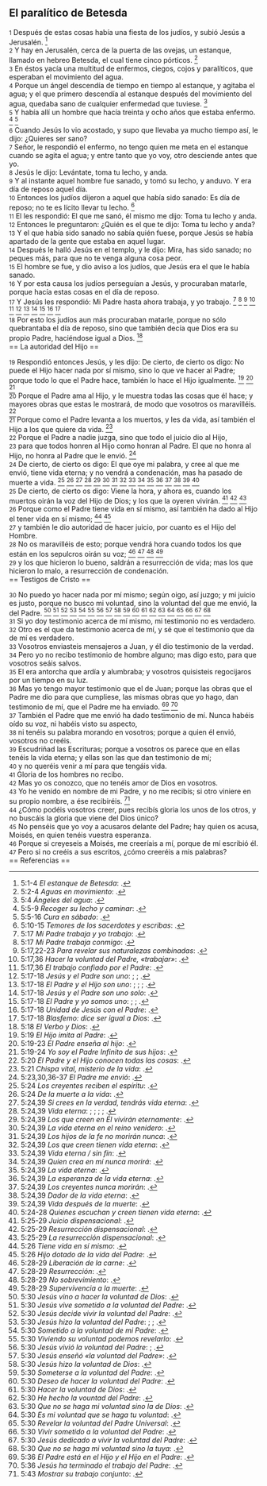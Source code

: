 == El paralítico de Betesda ==

{{anchor|1}} <small>1</small> Después de estas cosas había una fiesta de los judíos, y subió Jesús a Jerusalén. <ref>5:1-4 ''El estanque de Betesda'': {{lib|LU|147|3|1}}.</ref><br>
{{anchor|2}} <small>2</small> Y hay en Jerusalén, cerca de la puerta de las ovejas, un estanque, llamado en hebreo Betesda, el cual tiene cinco pórticos. <ref>5:2-4 ''Aguas en movimiento'': {{lib|LU|85|4|1}}.</ref><br>
{{anchor|3}} <small>3</small> En éstos yacía una multitud de enfermos, ciegos, cojos y paralíticos, que esperaban el movimiento del agua.<br>
{{anchor|4}} <small>4</small> Porque un ángel descendía de tiempo en tiempo al estanque, y agitaba el agua; y el que primero descendía al estanque después del movimiento del agua, quedaba sano de cualquier enfermedad que tuviese. <ref>5:4 ''Ángeles del agua'': {{lib|LU|85|4|2}}.</ref><br>
{{anchor|5}} <small>5</small> Y había allí un hombre que hacía treinta y ocho años que estaba enfermo. <ref>5:5-9 ''Recoger su lecho y caminar'': {{lib|LU|147|3|5}}.</ref> <ref>5:5-16 ''Cura en sábado'': {{lib|LU|169|0|6}}.</ref><br>
{{anchor|6}} <small>6</small> Cuando Jesús lo vio acostado, y supo que llevaba ya mucho tiempo así, le dijo: ¿Quieres ser sano?<br>
{{anchor|7}} <small>7</small> Señor, le respondió el enfermo, no tengo quien me meta en el estanque cuando se agita el agua; y entre tanto que yo voy, otro desciende antes que yo.<br>
{{anchor|8}} <small>8</small> Jesús le dijo: Levántate, toma tu lecho, y anda.<br>
{{anchor|9}} <small>9</small> Y al instante aquel hombre fue sanado, y tomó su lecho, y anduvo. Y era día de reposo aquel día.<br>
{{anchor|10}} <small>10</small> Entonces los judíos dijeron a aquel que había sido sanado: Es día de reposo; no te es lícito llevar tu lecho. <ref>5:10-15 ''Temores de los sacerdotes y escribas'': {{lib|LU|147|3|6}}.</ref><br>
{{anchor|11}} <small>11</small> El les respondió: El que me sanó, él mismo me dijo: Toma tu lecho y anda.<br>
{{anchor|12}} <small>12</small> Entonces le preguntaron: ¿Quién es el que te dijo: Toma tu lecho y anda?<br>
{{anchor|13}} <small>13</small> Y el que había sido sanado no sabía quién fuese, porque Jesús se había apartado de la gente que estaba en aquel lugar.<br>
{{anchor|14}} <small>14</small> Después le halló Jesús en el templo, y le dijo: Mira, has sido sanado; no peques más, para que no te venga alguna cosa peor.<br>
{{anchor|15}} <small>15</small> El hombre se fue, y dio aviso a los judíos, que Jesús era el que le había sanado.<br>
{{anchor|16}} <small>16</small> Y por esta causa los judíos perseguían a Jesús, y procuraban matarle, porque hacía estas cosas en el día de reposo.<br>
{{anchor|17}} <small>17</small> Y Jesús les respondió: Mi Padre hasta ahora trabaja, y yo trabajo. <ref>5:17 ''Mi Padre trabaja y yo trabajo'': {{lib|LU|147|3|3}}.</ref> <ref>5:17 ''Mi Padre trabaja conmigo'': {{lib|LU|157|6|13}}.</ref> <ref>5:17,22-23 ''Para revelar sus naturalezas combinadas'': {{lib|LU|169|4|2}}.</ref> <ref>5:17,36 ''Hacer la voluntad del Padre, «trabajar»'': {{lib|LU|143|6|1}}.</ref> <ref>5:17,36 ''El trabajo confiado por el Padre'': {{lib|LU|181|2|3}}.</ref> <ref>5:17-18 ''Jesús y el Padre son uno'': {{lib|LU|161|1|8}}; {{lib|LU|161|2|9}}; {{lib|LU|184|4|6}}.</ref> <ref>5:17-18 ''El Padre y el Hijo son uno'': {{lib|LU|1|5|6}}; {{lib|LU|32|3|6}}; {{lib|LU|33|1|4}}; {{lib|LU|6|8|3}}.</ref> <ref>5:17-18 ''Jesús y el Padre son uno solo'': {{lib|LU|169|4|2}}.</ref> <ref>5:17-18 ''El Padre y yo somos uno'': {{lib|LU|153|2|11}}; {{lib|LU|157|6|13}}; {{lib|LU|164|5|2}}.</ref> <ref>5:17-18 ''Unidad de Jesús con el Padre'': {{lib|LU|196|2|2}}.</ref> <ref>5:17-18 ''Blasfemo: dice ser igual a Dios'': {{lib|LU|169|0|5}}.</ref><br>
{{anchor|18}} <small>18</small> Por esto los judíos aun más procuraban matarle, porque no sólo quebrantaba el día de reposo, sino que también decía que Dios era su propio Padre, haciéndose igual a Dios. <ref>5:18 ''El Verbo y Dios'': {{lib|LU|6|1|3}}.</ref><br>
== La autoridad del Hijo ==

{{anchor|19}} <small>19</small> Respondió entonces Jesús, y les dijo: De cierto, de cierto os digo: No puede el Hijo hacer nada por sí mismo, sino lo que ve hacer al Padre; porque todo lo que el Padre hace, también lo hace el Hijo igualmente. <ref>5:19 ''El Hijo imita al Padre'': {{lib|LU|56|8|4}}.</ref> <ref>5:19-23 ''El Padre enseña al hijo'': {{lib|LU|153|2|11}}.</ref> <ref>5:19-24 ''Yo soy el Padre Infinito de sus hijos'': {{lib|LU|182|1|10}}.</ref><br>
{{anchor|20}} <small>20</small> Porque el Padre ama al Hijo, y le muestra todas las cosas que él hace; y mayores obras que estas le mostrará, de modo que vosotros os maravilléis. <ref>5:20 ''El Padre y el Hijo conocen todas las cosas'': {{lib|LU|169|4|2}}.</ref><br>
{{anchor|21}} <small>21</small> Porque como el Padre levanta a los muertos, y les da vida, así también el Hijo a los que quiere da vida. <ref>5:21 ''Chispa vital, misterio de la vida'': {{lib|LU|36|3|4}}.</ref><br>
{{anchor|22}} <small>22</small> Porque el Padre a nadie juzga, sino que todo el juicio dio al Hijo,<br>
{{anchor|23}} <small>23</small> para que todos honren al Hijo como honran al Padre. El que no honra al Hijo, no honra al Padre que le envió. <ref>5:23,30,36-37 ''El Padre me envió'': {{lib|LU|193|2|2}}.</ref><br>
{{anchor|24}} <small>24</small> De cierto, de cierto os digo: El que oye mi palabra, y cree al que me envió, tiene vida eterna; y no vendrá a condenación, mas ha pasado de muerte a vida. <ref>5:24 ''Los creyentes reciben el espíritu'': {{lib|LU|146|3|5}}.</ref> <ref>5:24 ''De la muerte a la vida'': {{lib|LU|155|6|3}}.</ref> <ref>5:24,39 ''Si crees en la verdad, tendrás vida eterna'': {{lib|LU|157|6|10}}.</ref> <ref>5:24,39 ''Vida eterna'': {{lib|LU|101|6|8}}; {{lib|LU|162|2|7}}; {{lib|LU|27|1|5}}; {{lib|LU|2|2|1}}; {{lib|LU|3|0|1}}.</ref> <ref>5:24,39 ''Los que creen en Él vivirán eternamente'': {{lib|LU|190|5|4}}.</ref> <ref>5:24,39 ''La vida eterna en el reino venidero'': {{lib|LU|181|2|11}}.</ref> <ref>5:24,39 ''Los hijos de la fe no morirán nunca'': {{lib|LU|193|1|2}}.</ref> <ref>5:24,39 ''Los que creen tienen vida eterna'': {{lib|LU|153|2|11}}.</ref> <ref>5:24,39 ''Vida eterna / sin fin'': {{lib|LU|170|2|20}}.</ref> <ref>5:24,39 ''Quien crea en mí nunca morirá'': {{lib|LU|168|0|7}}.</ref> <ref>5:24,39 ''La vida eterna'': {{lib|LU|146|3|7}}.</ref> <ref>5:24,39 ''La esperanza de la vida eterna'': {{lib|LU|170|2|2}}.</ref> <ref>5:24,39 ''Los creyentes nunca morirán'': {{lib|LU|162|7|5}}.</ref> <ref>5:24,39 ''Dador de la vida eterna'': {{lib|LU|128|1|10}}.</ref> <ref>5:24,39 ''Vida después de la muerte'': {{lib|LU|121|5|11}}.</ref> <ref>5:24-28 ''Quienes escuchan y creen tienen vida eterna'': {{lib|LU|147|3|3}}.</ref><br>
{{anchor|25}} <small>25</small> De cierto, de cierto os digo: Viene la hora, y ahora es, cuando los muertos oirán la voz del Hijo de Dios; y los que la oyeren vivirán. <ref>5:25-29 ''Juicio dispensacional'': {{lib|LU|120|2|4}}.</ref> <ref>5:25-29 ''Resurrección dispensacional'': {{lib|LU|193|0|5}}.</ref> <ref>5:25-29 ''La resurrección dispensacional'': {{lib|LU|189|3|1}}.</ref><br>
{{anchor|26}} <small>26</small> Porque como el Padre tiene vida en sí mismo, así también ha dado al Hijo el tener vida en sí mismo; <ref>5:26 ''Tiene vida en sí mismo'': {{lib|LU|2|2|1}}.</ref> <ref>5:26 ''Hijo dotado de la vida del Padre'': {{lib|LU|146|3|5}}.</ref><br>
{{anchor|27}} <small>27</small> y también le dio autoridad de hacer juicio, por cuanto es el Hijo del Hombre.<br>
{{anchor|28}} <small>28</small> No os maravilléis de esto; porque vendrá hora cuando todos los que están en los sepulcros oirán su voz; <ref>5:28-29 ''Liberación de la carne'': {{lib|LU|49|6|1}}.</ref> <ref>5:28-29 ''Resurrección'': {{lib|LU|47|3|1}}.</ref> <ref>5:28-29 ''No sobrevimiento'': {{lib|LU|49|6|7}}.</ref> <ref>5:28-29 ''Supervivencia a la muerte'': {{lib|LU|121|5|11}}.</ref><br>
{{anchor|29}} <small>29</small> y los que hicieron lo bueno, saldrán a resurrección de vida; mas los que hicieron lo malo, a resurrección de condenación.<br>
== Testigos de Cristo ==

{{anchor|30}} <small>30</small> No puedo yo hacer nada por mí mismo; según oigo, así juzgo; y mi juicio es justo, porque no busco mi voluntad, sino la voluntad del que me envió, la del Padre. <ref>5:30 ''Jesús vino a hacer la voluntad de Dios'': {{lib|LU|143|1|4}}.</ref> <ref>5:30 ''Jesús vive sometido a la voluntad del Padre'': {{lib|LU|120|2|1}}.</ref> <ref>5:30 ''Jesús decide vivir la voluntad del Padre'': {{lib|LU|136|8|3}}.</ref> <ref>5:30 ''Jesús hizo la voluntad del Padre'': {{lib|LU|183|1|1}}; {{lib|LU|196|0|10}}; {{lib|LU|196|0|14}}.</ref> <ref>5:30 ''Sometido a la voluntad de mi Padre'': {{lib|LU|128|7|2}}.</ref> <ref>5:30 ''Viviendo su voluntad podemos revelarlo'': {{lib|LU|131|10|2}}.</ref> <ref>5:30 ''Jesús vivió la voluntad del Padre'': {{lib|LU|119|8|4}}; {{lib|LU|141|7|11}}.</ref> <ref>5:30 ''Jesús enseñó «la voluntad del Padre»'': {{lib|LU|170|2|20}}.</ref> <ref>5:30 ''Jesús hizo la voluntad de Dios'': {{lib|LU|109|6|5}}.</ref> <ref>5:30 ''Someterse a la voluntad del Padre'': {{lib|LU|136|10|1}}.</ref> <ref>5:30 ''Deseo de hacer la voluntad del Padre'': {{lib|LU|1|2|3}}.</ref> <ref>5:30 ''Hacer la voluntad de Dios'': {{lib|LU|117|0|1}}.</ref> <ref>5:30 ''He hecho la vountad del Padre'': {{lib|LU|180|3|9}}.</ref> <ref>5:30 ''Que no se haga mi voluntad sino la de Dios'': {{lib|LU|111|5|6}}.</ref> <ref>5:30 ''Es mi voluntad que se haga tu voluntad'': {{lib|LU|118|8|11}}.</ref> <ref>5:30 ''Revelar la voluntad del Padre Universal'': {{lib|LU|120|0|4}}.</ref> <ref>5:30 ''Vivir sometido a la voluntad del Padre'': {{lib|LU|120|4|1}}.</ref> <ref>5:30 ''Jesús dedicado a vivir la voluntad del Padre'': {{lib|LU|120|2|8}}.</ref> <ref>5:30 ''Que no se haga mi voluntad sino la tuya'': {{lib|LU|136|4|4}}.</ref><br>
{{anchor|31}} <small>31</small> Si yo doy testimonio acerca de mí mismo, mi testimonio no es verdadero.<br>
{{anchor|32}} <small>32</small> Otro es el que da testimonio acerca de mí, y sé que el testimonio que da de mí es verdadero.<br>
{{anchor|33}} <small>33</small> Vosotros enviasteis mensajeros a Juan, y él dio testimonio de la verdad.<br>
{{anchor|34}} <small>34</small> Pero yo no recibo testimonio de hombre alguno; mas digo esto, para que vosotros seáis salvos.<br>
{{anchor|35}} <small>35</small> El era antorcha que ardía y alumbraba; y vosotros quisisteis regocijaros por un tiempo en su luz.<br>
{{anchor|36}} <small>36</small> Mas yo tengo mayor testimonio que el de Juan; porque las obras que el Padre me dio para que cumpliese, las mismas obras que yo hago, dan testimonio de mí, que el Padre me ha enviado. <ref>5:36 ''El Padre está en el Hijo y el Hijo en el Padre'': {{lib|LU|180|3|9}}.</ref> <ref>5:36 ''Jesús ha terminado el trabajo del Padre'': {{lib|LU|178|3|4}}.</ref><br>
{{anchor|37}} <small>37</small> También el Padre que me envió ha dado testimonio de mí. Nunca habéis oído su voz, ni habéis visto su aspecto,<br>
{{anchor|38}} <small>38</small> ni tenéis su palabra morando en vosotros; porque a quien él envió, vosotros no creéis.<br>
{{anchor|39}} <small>39</small> Escudriñad las Escrituras; porque a vosotros os parece que en ellas tenéis la vida eterna; y ellas son las que dan testimonio de mí;<br>
{{anchor|40}} <small>40</small> y no queréis venir a mí para que tengáis vida.<br>
{{anchor|41}} <small>41</small> Gloria de los hombres no recibo.<br>
{{anchor|42}} <small>42</small> Mas yo os conozco, que no tenéis amor de Dios en vosotros.<br>
{{anchor|43}} <small>43</small> Yo he venido en nombre de mi Padre, y no me recibís; si otro viniere en su propio nombre, a ése recibiréis. <ref>5:43 ''Mostrar su trabajo conjunto'': {{lib|LU|169|4|2}}.</ref><br>
{{anchor|44}} <small>44</small> ¿Cómo podéis vosotros creer, pues recibís gloria los unos de los otros, y no buscáis la gloria que viene del Dios único?<br>
{{anchor|45}} <small>45</small> No penséis que yo voy a acusaros delante del Padre; hay quien os acusa, Moisés, en quien tenéis vuestra esperanza.<br>
{{anchor|46}} <small>46</small> Porque si creyeseis a Moisés, me creeríais a mí, porque de mí escribió él.<br>
{{anchor|47}} <small>47</small> Pero si no creéis a sus escritos, ¿cómo creeréis a mis palabras?<br>
== Referencias ==

<references />
